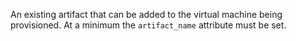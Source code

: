 <!-- Code generated from the comments of the DtlArtifact struct in builder/azure/dtl/config.go; DO NOT EDIT MANUALLY -->

An existing artifact that can be added to the virtual machine being provisioned.
At a minimum the `artifact_name` attribute must be set.

<!-- End of code generated from the comments of the DtlArtifact struct in builder/azure/dtl/config.go; -->
